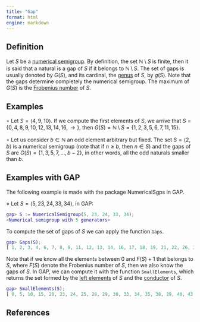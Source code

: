 ```yaml
---
title: "Gap"
format: html
engine: markdown
---
```


## Definition

Let $S$ be a [numerical semigroup](Numerical-semigroup.qmd). By definition, the set $\mathbb{N} \setminus S$ is finite, then it is said that a natural is a gap of $S$ if it belongs to $\mathbb{N} \setminus S$. The set of gaps is usually denoted by $G(S)$, and its cardinal, the [genus](Genus.qmd) of $S$, by $g(S)$. Note that the gaps determine completely the numerical semigroup. The maximum of $G(S)$ is the [Frobenius number](Frobenius-number.qmd) of $S$.

## Examples

$\circ$ Let $S = \langle 4, 9, 10 \rangle$. If we compute the first elements of $S$, we arrive that $S = \{0, 4, 8, 9, 10, 12, 13, 14, 16, \rightarrow \}$, then $G(S) = \mathbb{N} \setminus S = \{1, 2, 3, 5, 6, 7, 11, 15\}$.

$\circ$ Let us consider $b \in \mathbb{N}$ an odd element arbitrary but fixed. The set $S = \langle 2, b \rangle$ is a numerical semigroup (note that if $n \ge b$, then $n \in S$) and the gaps of $S$ are $G(S) = \{1, 3, 5, 7, \ldots, b - 2\}$, in other words, all the odd naturals smaller than $b$.

## Examples with GAP

The following example is made with the package NumericalSgps in GAP.

$\diamond$ Let $S = \langle 5, 23, 24, 33, 34 \rangle$, in GAP:

``` gap
gap> S := NumericalSemigroup(5, 23, 24, 33, 34);
<Numerical semigroup with 5 generators>
```

To compute the set of gaps of $S$ we can apply the function `Gaps`.

``` gap
gap> Gaps(S);
[ 1, 2, 3, 4, 6, 7, 8, 9, 11, 12, 13, 14, 16, 17, 18, 19, 21, 22, 26, 27, 31, 32, 36, 37, 41, 42 ]
```

Note that if we know all the elements between $0$ and $F(S)+1$ that belongs to $S$, where $F(S)$ denote the Frobenius number of $S$, then we also know the gaps of $S$. In GAP, we can compute it with the function `SmallElements`, which returns the set formed by the [left elements](Left-elements.qmd) of $S$ and the [conductor](Conductor.qmd) of $S$.

``` gap
gap> SmallElements(S);
[ 0, 5, 10, 15, 20, 23, 24, 25, 28, 29, 30, 33, 34, 35, 38, 39, 40, 43 ]
```

## References
